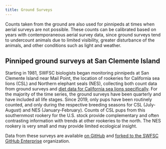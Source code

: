 ```yaml
---
title: Ground Surveys
---
```


Counts taken from the ground are also used for pinnipeds at times when aerial surveys are not possible. These counts can be calibrated based on years with contemporaneous aerial survey data, since ground surveys tend to undercount animals due to limited visibility, greater disturbance of the animals, and other conditions such as light and weather. 

## Pinniped ground surveys at San Clemente Island

Starting in 1981, SWFSC biologists began monitoring pinnipeds at San Clemente Island near Mail Point, the location of rookeries for California sea lions (CSL) and Northern elephant seals (NES), collecting both count data from ground surveys and [diet data for California sea lions specifically](https://cmap-swfsc.github.io/CMAP-SWFSC/content/SeaLionDiets.html). For the majority of the time series, the ground surveys have been quarterly and have included all life stages. Since 2019, only pups have been routinely counted, and only during the respective breeding seasons for CSL (July-August) and NES (January-February). Counts of CSL pups from this southernmost rookery for the U.S. stock provide complementary and often contrasting information with trends at other rookeries to the north. The NES rookery is very small and may provide limited ecological insight.

Data from these surveys are available [on GitHub](https://github.com/SLiDERS-Survey/SLiDERS-ground-count) and  [forked to the SWFSC GitHub Enterprise](https://github.com/SWFSC/SLiDERS-ground-count) organization.